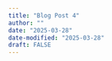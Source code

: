 ```yaml
---
title: "Blog Post 4"
author: ""
date: "2025-03-28"
date-modified: "2025-03-28"
draft: FALSE
---
```


